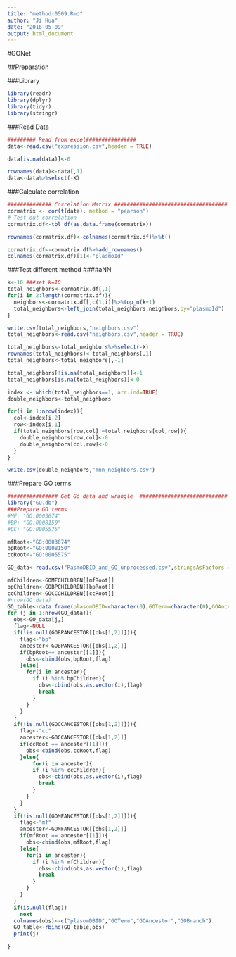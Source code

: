 ```yaml
---
title: "method-0509.Rmd"
author: "Ji Hua"
date: "2016-05-09"
output: html_document
---
```

#GONet

##Preparation

###Library

```r
library(readr)
library(dplyr)
library(tidyr)
library(stringr)
```

###Read Data
```r
######### Read from excel################
data<-read.csv("expression.csv",header = TRUE)

data[is.na(data)]<-0

rownames(data)<-data[,1]
data<-data%>%select(-X)
```
###Calculate correlation
```r
############## Correlation Matrix ####################################
cormatrix <- cor(t(data), method = "pearson")
# Test out correlation
cormatrix.df<-tbl_df(as.data.frame(cormatrix))

rownames(cormatrix.df)<-colnames(cormatrix.df)%>%t()

cormatrix.df<-cormatrix.df%>%add_rownames()
colnames(cormatrix.df)[1]<-"plasmoId"
```

###Test different method
####aNN
```r
k<-10 ###set k=10
total_neighbors<-cormatrix.df[,1]
for(i in 2:length(cormatrix.df)){
  neighbors<-cormatrix.df[,c(1,i)]%>%top_n(k+1)
  total_neighbors<-left_join(total_neighbors,neighbors,by="plasmoId")
}

write.csv(total_neighbors,"neighbors.csv")
total_neighbors<-read.csv("neighbors.csv",header = TRUE)

total_neighbors<-total_neighbors%>%select(-X)
rownames(total_neighbors)<-total_neighbors[,1]
total_neighbors<-total_neighbors[,-1]

total_neighbors[!is.na(total_neighbors)]<-1
total_neighbors[is.na(total_neighbors)]<-0

```

```r
index <- which(total_neighbors==1, arr.ind=TRUE)
double_neighbors<-total_neighbors

for(i in 1:nrow(index)){
  col<-index[i,2]
  row<-index[i,1]
  if(total_neighbors[row,col]!=total_neighbors[col,row]){
    double_neighbors[row,col]<-0
    double_neighbors[col,row]<-0
  }
}

write.csv(double_neighbors,"mnn_neighbors.csv")


```


###Prepare GO terms

```r
################ Get Go data and wrangle  ############################
library("GO.db")
###Prepare GO terms
#MF: "GO:0003674"
#BP: "GO:0008150"
#CC: "GO:0005575"

mfRoot<-"GO:0003674"
bpRoot<-"GO:0008150"
ccRoot<-"GO:0005575"

GO_data<-read.csv("PasmoDBID_and_GO_unprocessed.csv",stringsAsFactors = FALSE)

mfChildren<-GOMFCHILDREN[[mfRoot]]
bpChildren<-GOBPCHILDREN[[bpRoot]]
ccChildren<-GOCCCHILDREN[[ccRoot]]
#nrow(GO_data)
GO_table<-data.frame(plasomDBID=character(0),GOTerm=character(0),GOAncestor=character(0),GOBranch=character(0))
for (j in 1:nrow(GO_data)){
  obs<-GO_data[j,]
  flag<-NULL
  if(!is.null(GOBPANCESTOR[[obs[1,2]]])){
    flag<-"bp"
    ancester<-GOBPANCESTOR[[obs[1,2]]]
    if(bpRoot== ancester[[1]]){
      obs<-cbind(obs,bpRoot,flag)
    }else{
      for(i in ancester){
        if (i %in% bpChildren){
          obs<-cbind(obs,as.vector(i),flag)
          break
        }
      }
    }
  }
  if(!is.null(GOCCANCESTOR[[obs[1,2]]])){
    flag<-"cc"
    ancester<-GOCCANCESTOR[[obs[1,2]]]
    if(ccRoot == ancester[[1]]){
      obs<-cbind(obs,ccRoot,flag)
    }else{
        for(i in ancester){
        if (i %in% ccChildren){
          obs<-cbind(obs,as.vector(i),flag)
          break
        }
      }
    }
  }
  if(!is.null(GOMFANCESTOR[[obs[1,2]]])){
    flag<-"mf"
    ancester<-GOMFANCESTOR[[obs[1,2]]]
    if(mfRoot == ancester[[1]]){
      obs<-cbind(obs,mfRoot,flag)
    }else{
      for(i in ancester){
        if (i %in% mfChildren){
          obs<-cbind(obs,as.vector(i),flag)
          break
        }
      }
    }
  }
  if(is.null(flag))
    next
  colnames(obs)<-c("plasomDBID","GOTerm","GOAncestor","GOBranch")
  GO_table<-rbind(GO_table,obs)
  print(j)
  
}


```

